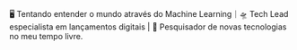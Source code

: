 <div class="flex flex-col gap-2">
  <p>
    🖥️ Tentando entender o mundo através do Machine Learning｜🛸 Tech Lead especialista em lançamentos digitais | 🍎 Pesquisador de novas tecnologias no meu tempo livre.
  </p>
</div>
